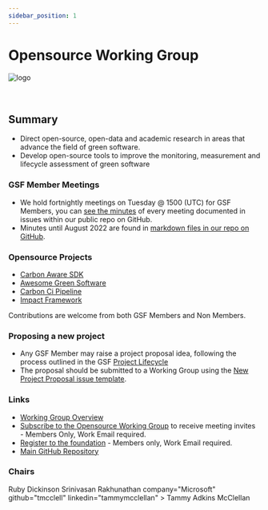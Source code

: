 ```yaml
---
sidebar_position: 1
---
```



# Opensource Working Group

<div class="intro-logo">
  <img src="/img/logo.svg" alt="logo" />
</div>
<br />
<br />

## Summary

- Direct open-source, open-data and academic research in areas that advance the field of green software.
- Develop open-source tools to improve the monitoring, measurement and lifecycle assessment of green software

### GSF Member Meetings

- We hold fortnightly meetings on Tuesday @ 1500 (UTC) for GSF Members, you can [see the minutes](https://github.com/Green-Software-Foundation/opensource-wg/issues) of every meeting documented in issues within our public repo on GitHub.
- Minutes until August 2022 are found in [markdown files in our repo on GitHub](https://github.com/Green-Software-Foundation/opensource-wg/tree/main/Agenda_Minutes).

### Opensource Projects

- [Carbon Aware SDK](https://greensoftwarefoundation.atlassian.net/wiki/spaces/~612dd45e45cd76006a84071a/pages/17137665/Opensource+Carbon+Aware+SDK)
- [Awesome Green Software](https://greensoftwarefoundation.atlassian.net/wiki/spaces/~612dd45e45cd76006a84071a/pages/16941060/Opensource+Awesome+Green+Software)
- [Carbon Ci Pipeline](https://greensoftwarefoundation.atlassian.net/wiki/spaces/~612dd45e45cd76006a84071a/pages/84508673/Opensource+Carbon-Ci)
- [Impact Framework](https://greensoftwarefoundation.atlassian.net/wiki/spaces/~612dd45e45cd76006a84071a/pages/17072136/Opensource+Impact+Framework)

Contributions are welcome from both GSF Members and Non Members.  

### Proposing a new project

- Any GSF Member may raise a project proposal idea, following the process outlined in the GSF [Project Lifecycle](https://oc.greensoftware.foundation/project-lifecycle.html)
- The proposal should be submitted to a Working Group using the [New Project Proposal issue template](https://github.com/Green-Software-Foundation/oc/issues/new?assignees=tmcclell%2C+Sealjay%2C+seanmcilroy29&labels=project%2C+proposed&projects=&template=new-project-proposal.md&title=%5BProject%5D+Title+Of+Project).


### Links
- [Working Group Overview](https://greensoftwarefoundation.atlassian.net/wiki/spaces/~612dd45e45cd76006a84071a/pages/852049/Open+Source+Working+Group)
- [Subscribe to the Opensource Working Group](https://greensoftware.foundation/subscribe/) to receive meeting invites - Members Only, Work Email required.
- [Register to the foundation](https://greensoftware.foundation/onboarding/register) - Members only, Work Email required.
- [Main GitHub Repository](https://github.com/Green-Software-Foundation/opensource-wg)

### Chairs

<TeamMember>
  <TeamMember
    company="Avanade"
    github="rubydickinson19"
    linkedin="ruby-dickinson"
  >
    Ruby Dickinson
  </TeamMember>
  <TeamMember
    company="Microsoft"
    github="srini1978"
    linkedin="srinivasanrakhunathan"
  >
    Srinivasan Rakhunathan
  </TeamMember>
</TeamMember>
company="Microsoft"
    github="tmcclell"
    linkedin="tammymcclellan"
  >
    Tammy Adkins McClellan
